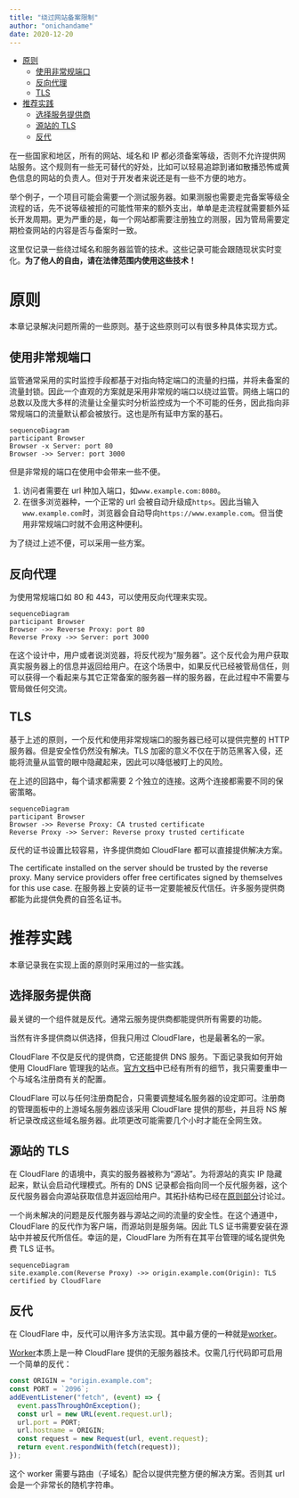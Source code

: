 ```yaml
---
title: "绕过网站备案限制"
author: "onichandame"
date: 2020-12-20
---
```



<!-- vim-markdown-toc GFM -->

- [原则](#原则)
  - [使用非常规端口](#使用非常规端口)
  - [反向代理](#反向代理)
  - [TLS](#tls)
- [推荐实践](#推荐实践)
  - [选择服务提供商](#选择服务提供商)
  - [源站的 TLS](#源站的-tls)
  - [反代](#反代)

<!-- vim-markdown-toc -->

在一些国家和地区，所有的网站、域名和 IP 都必须备案等级，否则不允许提供网站服务。这个规则有一些无可替代的好处，比如可以轻易追踪到诸如散播恐怖或黄色信息的网站的负责人。但对于开发者来说还是有一些不方便的地方。

举个例子，一个项目可能会需要一个测试服务器。如果测服也需要走完备案等级全流程的话，先不说等级被拒的可能性带来的额外支出，单单是走流程就需要额外延长开发周期。更为严重的是，每一个网站都需要注册独立的测服，因为管局需要定期检查网站的内容是否与备案时一致。

这里仅记录一些绕过域名和服务器监管的技术。这些记录可能会跟随现状实时变化。**为了他人的自由，请在法律范围内使用这些技术！**

# 原则

本章记录解决问题所需的一些原则。基于这些原则可以有很多种具体实现方式。

## 使用非常规端口

监管通常采用的实时监控手段都基于对指向特定端口的流量的扫描，并将未备案的流量封锁。因此一个直观的方案就是采用非常规的端口以绕过监管。网络上端口的总数以及庞大多样的流量让全量实时分析监控成为一个不可能的任务，因此指向非常规端口的流量默认都会被放行。这也是所有延申方案的基石。

```mermaid
sequenceDiagram
participant Browser
Browser -x Server: port 80
Browser ->> Server: port 3000
```

但是非常规的端口在使用中会带来一些不便。

1. 访问者需要在 url 种加入端口，如`www.example.com:8080`。
2. 在很多浏览器种，一个正常的 url 会被自动升级成`https`。因此当输入`www.example.com`时，浏览器会自动导向`https://www.example.com`。但当使用非常规端口时就不会用这种便利。

为了绕过上述不便，可以采用一些方案。

## 反向代理

为使用常规端口如 80 和 443，可以使用反向代理来实现。

```mermaid
sequenceDiagram
participant Browser
Browser ->> Reverse Proxy: port 80
Reverse Proxy ->> Server: port 3000
```

在这个设计中，用户或者说浏览器，将反代视为“服务器”。这个反代会为用户获取真实服务器上的信息并返回给用户。在这个场景中，如果反代已经被管局信任，则可以获得一个看起来与其它正常备案的服务器一样的服务器，在此过程中不需要与管局做任何交流。

## TLS

基于上述的原则，一个反代和使用非常规端口的服务器已经可以提供完整的 HTTP 服务器。但是安全性仍然没有解决。TLS 加密的意义不仅在于防范黑客入侵，还能将流量从监管的眼中隐藏起来，因此可以降低被盯上的风险。

在上述的回路中，每个请求都需要 2 个独立的连接。这两个连接都需要不同的保密策略。

```mermaid
sequenceDiagram
participant Browser
Browser ->> Reverse Proxy: CA trusted certificate
Reverse Proxy ->> Server: Reverse proxy trusted certificate
```

反代的证书设置比较容易，许多提供商如 CloudFlare 都可以直接提供解决方案。

The certificate installed on the server should be trusted by the reverse proxy. Many service providers offer free certificates signed by themselves for this use case.
在服务器上安装的证书一定要能被反代信任。许多服务提供商都能为此提供免费的自签名证书。

# 推荐实践

本章记录我在实现上面的原则时采用过的一些实践。

## 选择服务提供商

最关键的一个组件就是反代。通常云服务提供商都能提供所有需要的功能。

当然有许多提供商以供选择，但我只用过 CloudFlare，也是最著名的一家。

CloudFlare 不仅是反代的提供商，它还能提供 DNS 服务。下面记录我如何开始使用 CloudFlare 管理我的站点。[官方文档][cf]中已经有所有的细节，我只需要重申一个与域名注册商有关的配置。

CloudFlare 可以与任何注册商配合，只需要调整域名服务器的设定即可。注册商的管理面板中的上游域名服务器应该采用 CloudFlare 提供的那些，并且将 NS 解析记录改成这些域名服务器。此项更改可能需要几个小时才能在全网生效。

## 源站的 TLS

在 CloudFlare 的语境中，真实的服务器被称为“源站”。为将源站的真实 IP 隐藏起来，默认会启动代理模式。所有的 DNS 记录都会指向同一个反代服务器，这个反代服务器会向源站获取信息并返回给用户。其拓扑结构已经在[原则部分](#principles)讨论过。

一个尚未解决的问题是反代服务器与源站之间的流量的安全性。在这个通道中，CloudFlare 的反代作为客户端，而源站则是服务端。因此 TLS 证书需要安装在源站中并被反代所信任。幸运的是，CloudFlare 为所有在其平台管理的域名提供免费 TLS 证书。

```mermaid
sequenceDiagram
site.example.com(Reverse Proxy) ->> origin.example.com(Origin): TLS certified by CloudFlare
```

## 反代

在 CloudFlare 中，反代可以用许多方法实现。其中最方便的一种就是[worker][worker]。

[Worker][worker]本质上是一种 CloudFlare 提供的无服务器技术。仅需几行代码即可启用一个简单的反代：

```javascript
const ORIGIN = "origin.example.com";
const PORT = `2096`;
addEventListener("fetch", (event) => {
  event.passThroughOnException();
  const url = new URL(event.request.url);
  url.port = PORT;
  url.hostname = ORIGIN;
  const request = new Request(url, event.request);
  return event.respondWith(fetch(request));
});
```

这个 worker 需要与路由（子域名）配合以提供完整方便的解决方案。否则其 url 会是一个非常长的随机字符串。

[cf]: https://support.cloudflare.com/hc/en-us/articles/201720164-Creating-a-Cloudflare-account-and-adding-a-website#2YulMb5YJTVnMxgAgNWdS2
[worker]: https://workers.cloudflare.com/
[ports]: https://support.cloudflare.com/hc/en-us/articles/200169156-Identifying-network-ports-compatible-with-Cloudflare-s-proxy#:~:text=HTTPS%20ports%20supported%20by%20Cloudflare,2083
